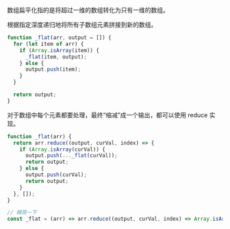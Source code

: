 数组扁平化指的是将超过一维的数组转化为只有一维的数组。

根据指定深度递归地将所有子数组元素拼接到新的数组。

```javascript title="递归实现"
function _flat(arr, output = []) {
  for (let item of arr) {
    if (Array.isArray(item)) {
      _flat(item, output);
    } else {
      output.push(item);
    }
  }

  return output;
}
```

对于数组中每个元素都要处理，最终“缩减”成一个输出，都可以使用 reduce 实现。

```javascript title="reduce实现"
function _flat(arr) {
  return arr.reduce((output, curVal, index) => {
    if (Array.isArray(curVal)) {
      output.push(..._flat(curVal));
      return output;
    } else {
      output.push(curVal);
      return output;
    }
  }, []);
}

// 精简一下
const _flat = (arr) => arr.reduce((output, curVal, index) => Array.isArray(curVal) ? [...output, ..._flat(curVal)] : [...output, curVal], []);
```

